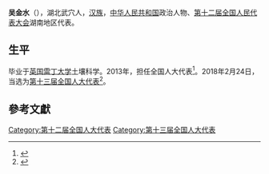 '''吴金水'''（{{bd|1961年||}}），湖北武穴人，[[汉族|汉族]]，[[中华人民共和国|中华人民共和国]]政治人物、[[第十二届全国人民代表大会|第十二届全国人民代表大会]]湖南地区代表。

==生平 ==
毕业于[[英国雷丁大学|英国雷丁大学]]土壤科学。2013年，担任全国人大代表<ref>{{cite news|title=全国人大代表信息-吴金水|url=http://210.82.31.1:8084/delegate/viewDelegate.action?dbid=121693|accessdate=2013-04-05|newspaper=全国人大网|archive-url=https://web.archive.org/web/20180929140713/http://www.npc.gov.cn/delegate/viewDelegate.action?dbid=121693|archive-date=2018-09-29|dead-url=yes}}</ref>。2018年2月24日，当选为[[第十三届全国人大代表|第十三届全国人大代表]]<ref>{{Cite web|title=（受权发布）中华人民共和国第十三届全国人民代表大会代表名单-中新网|url=http://www.chinanews.com/gn/2018/02-25/8453959.shtml|accessdate=2021-02-19|work=[[中国新闻网|中国新闻网]]|archive-date=2018-02-27|archive-url=https://web.archive.org/web/20180227031724/http://www.chinanews.com/gn/2018/02-25/8453959.shtml|dead-url=no}}</ref>。

==參考文獻==
{{reflist}}

[[Category:第十二届全国人大代表|Category:第十二届全国人大代表]]
[[Category:第十三届全国人大代表|Category:第十三届全国人大代表]]


{{中国政治人物小作品}}